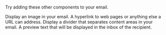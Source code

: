 Try adding these other components to your email.

<CardGroup>
  <Card title="Image" icon={regular('image')} href="/components/image">
    Display an image in your email.
  </Card>
  <Card title="Link" icon={regular('link')} href="/components/link">
    A hyperlink to web pages or anything else a URL can address.
  </Card>
  <Card title="Divider" icon={regular('horizontal-rule')} href="/components/hr">
    Display a divider that separates content areas in your email.
  </Card>
  <Card
    title="Preview"
    icon={regular('magnifying-glass')}
    href="/components/preview"
  >
    A preview text that will be displayed in the inbox of the recipient.
  </Card>
</CardGroup>
